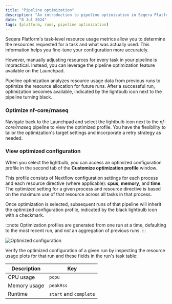 ```yaml
---
title: "Pipeline optimization"
description: "An introduction to pipeline optimization in Seqera Platform"
date: "8 Jul 2024"
tags: [platform, runs, pipeline optimization]
---
```



Seqera Platform's task-level resource usage metrics allow you to determine the resources requested for a task and what was actually used. This information helps you fine-tune your configuration more accurately.

However, manually adjusting resources for every task in your pipeline is impractical. Instead, you can leverage the pipeline optimization feature available on the Launchpad.

Pipeline optimization analyzes resource usage data from previous runs to optimize the resource allocation for future runs. After a successful run, optimization becomes available, indicated by the lightbulb icon next to the pipeline turning black.

### Optimize nf-core/rnaseq

Navigate back to the Launchpad and select the lightbulb icon next to the *nf-core/rnaseq* pipeline to view the optimized profile. You have the flexibility to tailor the optimization's target settings and incorporate a retry strategy as needed.

### View optimized configuration

When you select the lightbulb, you can access an optimized configuration profile in the second tab of the **Customize optimization profile** window.

This profile consists of Nextflow configuration settings for each process and each resource directive (where applicable):  **cpus**, **memory**, and **time**. The optimized setting for a given process and resource directive is based on the maximum use of that resource across all tasks in that process.

Once optimization is selected, subsequent runs of that pipeline will inherit the optimized configuration profile, indicated by the black lightbulb icon with a checkmark. 

:::note 
Optimization profiles are generated from one run at a time, defaulting to the most recent run, and _not_ an aggregation of previous runs.
:::

![Optimized configuration](assets/optimize-configuration.gif)

Verify the optimized configuration of a given run by inspecting the resource usage plots for that run and these fields in the run's task table:

| Description  | Key                    |
| ------------ | ---------------------- |
| CPU usage    | `pcpu`                 |
| Memory usage | `peakRss`              |
| Runtime      | `start` and `complete` |
